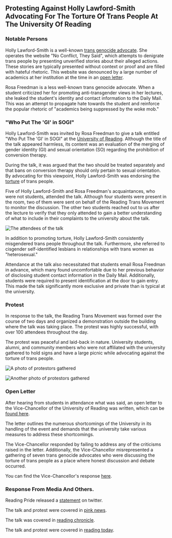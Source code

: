 ## Protesting Against Holly Lawford-Smith Advocating For The Torture Of Trans People At The University Of Reading

### Notable Persons

Holly Lawford-Smith is a well-known [trans genocide advocate][tga]. She
operates the website "No Conflict, They Said", which attempts to denigrate
trans people by presenting unverified stories about their alleged actions.
These stories are typically presented without context or proof and are filled
with hateful rhetoric. This website was denounced by a large number of
academics at her institution at the time in an [open letter][ol].

Rosa Freedman is a less well-known trans genocide advocate. When a student
criticized her for promoting anti-transgender views in her lectures, she leaked
the student's identity and contact information to the Daily Mail. This was an
attempt to propagate hate towards the student and reinforce the popular
rhetoric of "academics being suppressed by the woke mob."

### "Who Put The 'GI' in SOGI"

Holly Lawford-Smith was invited by Rosa Freedman to give a talk entitled "Who
Put The 'GI' in SOGI" at the [University of Reading][uni]. Although the title
of the talk appeared harmless, its content was an evaluation of the merging of
gender identity (GI) and sexual orientation (SO) regarding the prohibition of
conversion therapy.

During the talk, it was argued that the two should be treated separately and
that bans on conversion therapy should only pertain to sexual orientation. By
advocating for this viewpoint, Holly Lawford-Smith was endorsing the
[torture][untorture] of trans people.

Five of Holly Lawford-Smith and Rosa Freedman's acquaintances, who were not
students, attended the talk. Although four students were present in the room,
two of them were sent on behalf of the Reading Trans Movement to monitor the
discussion. The other two students reached out to us after the lecture to
verify that they only attended to gain a better understanding of what to
include in their complaints to the university about the talk.

![The attendees of the talk](/images/social-tga.jpg)

In addition to promoting torture, Holly Lawford-Smith consistently misgendered
trans people throughout the talk. Furthermore, she referred to cisgender
self-identified lesbians in relationships with trans women as "heterosexual."

Attendance at the talk also necessitated that students email Rosa Freedman in
advance, which many found uncomfortable due to her previous behavior of
disclosing student contact information in the Daily Mail. Additionally,
students were required to present identification at the door to gain entry.
This made the talk significantly more exclusive and private than is typical at
the university.

### Protest

In response to the talk, the Reading Trans Movement was formed over the course
of two days and organized a demonstration outside the building where the talk
was taking place. The protest was highly successful, with over 100 attendees
throughout the day.

The protest was peaceful and laid-back in nature. University students, alumni,
and community members who were not affiliated with the university gathered to
hold signs and have a large picnic while advocating against the torture of
trans people.

![A photo of protestors gathered](/images/op01-001.jpg)

![Another photo of protestors gathered](/images/banner.jpg)

### Open Letter

After hearing from students in attendance what was said, an open letter to the
Vice-Chancellor of the University of Reading was written, which can be [found
here](/files/Trans_Vigil_Letter.pdf).

The letter outlines the numerous shortcomings of the University in its handling
of the event and demands that the university take various measures to address
these shortcomings.

The Vice-Chancellor responded by failing to address any of the criticisms
raised in the letter. Additionally, the Vice-Chancellor misrepresented a
gathering of seven trans genocide advocates who were discussing the torture of
trans people as a place where honest discussion and debate occurred.

You can find the Vice-Chancellor's response [here][vc].

### Response From Media And Others.

Reading Pride released a [statement][rdgpride] on twitter.

The talk and protest were covered in [pink news][pink].

The talk was covered in [reading chronicle][rc].

The talk and protest were covered in [reading today][rt].

[ol]: https://docs.google.com/document/d/1sDbh6iO9bYvStZyeiI4We5Z9EgxEfk1UhvjtO1zJyMI
[tga]: /misc/tga
[uni]: https://www.reading.ac.uk/
[untorture]: http://daccess-ods.un.org/access.nsf/Get?Open&DS=A/HRC/44/53&Lang=E
[vc]: https://www.reading.ac.uk/news/2022/University-News/VC-comment-strengthen-freedom-and-support
[pink]: https://www.thepinknews.com/2022/04/28/university-of-reading-trans-conversion-therapy-holly-lawford-smith/
[rdgpride]: https://twitter.com/Reading_Pride/status/1517900275868131328
[rc]: https://www.readingchronicle.co.uk/news/20092109.university-reading-accused-platforming-transphobia/
[rt]: https://rdg.today/lgbtq-rights-groups-criticise-reading-unis-conversion-therapy-lecture/
